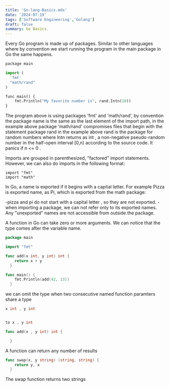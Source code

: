 ```yaml
---
title: 'Go-lang-Basics.mdx'
date: '2024-07-19'
tags: ['Software Engineering','Golang']
draft: false
summary: Go Basics.
---
```


Every Go program is made up of packages. Similar to other languages where by convention
we start running the program in the main package in Go the same happens.

```python 
package main

import (
  'fmt'
  "math/rand"
)

func main() {
	fmt.Println("My favorite number is", rand.Intn(10))
}

```

The program above is using packages 'fmt' and 'math/rand', by convention
the package name is the same as the last element of the import path, in the 
example above package 'math/rand' compromises files that begin with the 
statement package rand in the example above rand is the package for random
numbers where Intn returns as int , a non-negative pseudo-random number in 
the half-open interval [0,n) according to the source code. It panics if n <= 0 .

Imports are grouped in parenthesized, "factored" import statements. However,
we can also do imports in the following format:

```Golang
import "fmt"
import "math"

```

In Go, a name is exported if it begins with a capital letter. For example Pizza
is exported name, as Pi, which is exported from the math package:

-pizza and pi do not start with a capital letter , so they are not exported.
-when importing a package, we can not refer only to its exported names. Any "unexported"
names are not accessible from outside the package.



A function in Go can take zero or more arguments. We can 
notice that the type comes after the variable name.

```Go 
package main

import "fmt"

func add(x int, y int) int {
    return x + y
  }

func main() {
    fmt.Println(add(42, 13))
  }

```

we can omit the type when two consecutive named function paramters share a type 

```Go 
x int , y int 


to x , y int 

func add(x , y int) int {

  }

```

A function can return any number of results

```Go 
func swap(x, y string) (string, string) {
    return y, x
  }
```

The swap function returns two strings





